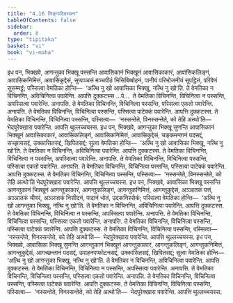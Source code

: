 ```yaml
---
title: "4.16 लिङ्गादिदस्सन"
tableOfContents: false
sidebar:
  order: 8
type: "tipitaka"
basket: "vi"
book: "vi-maha"
---
```



<DynamicBreadcrumb />

<Division number="229" book="vi-maha">

<Paragraph number="1053" book="vi-maha">
इध पन, भिक्खवे, आगन्तुका भिक्खू पस्सन्ति आवासिकानं भिक्खूनं आवासिकाकारं, आवासिकलिङ्गं, आवासिकनिमित्तं, आवासिकुद्देसं, सुप्पञ्ञत्तं मञ्चपीठं भिसिबिब्बोहनं, पानीयं परिभोजनीयं सूपट्ठितं, परिवेणं सुसम्मट्ठं; पस्सित्वा वेमतिका होन्ति—  ‘अत्थि नु खो आवासिका भिक्खू, नत्थि नु खो’ति. ते वेमतिका न विचिनन्ति, अविचिनित्वा पवारेन्ति. आपत्ति दुक्कटस्स …पे…  ते वेमतिका विचिनन्ति, विचिनित्वा न पस्सन्ति, अपस्सित्वा पवारेन्ति. अनापत्ति. ते वेमतिका विचिनन्ति, विचिनित्वा पस्सन्ति, पस्सित्वा एकतो पवारेन्ति. अनापत्ति. ते वेमतिका विचिनन्ति, विचिनित्वा पस्सन्ति, पस्सित्वा पाटेक्कं पवारेन्ति. आपत्ति दुक्कटस्स. ते वेमतिका विचिनन्ति, विचिनित्वा पस्सन्ति, पस्सित्वा—  ‘नस्सन्तेते, विनस्सन्तेते, को तेहि अत्थो’ति—  भेदपुरेक्खारा पवारेन्ति. आपत्ति थुल्लच्चयस्स.
</Paragraph>

<Paragraph number="1054" book="vi-maha">
इध पन, भिक्खवे, आगन्तुका भिक्खू सुणन्ति आवासिकानं भिक्खूनं आवासिकाकारं, आवासिकलिङ्गं, आवासिकनिमित्तं, आवासिकुद्देसं, चङ्कमन्तानं पदसद्दं, सज्झायसद्दं, उक्कासितसद्दं, खिपितसद्दं; सुत्वा वेमतिका होन्ति—  ‘अत्थि नु खो आवासिका भिक्खू, नत्थि नु खो’ति. ते वेमतिका न विचिनन्ति, अविचिनित्वा पवारेन्ति. आपत्ति दुक्कटस्स. ते वेमतिका विचिनन्ति, विचिनित्वा न पस्सन्ति, अपस्सित्वा पवारेन्ति. अनापत्ति. ते वेमतिका विचिनन्ति, विचिनित्वा पस्सन्ति, पस्सित्वा एकतो पवारेन्ति. अनापत्ति. ते वेमतिका विचिनन्ति, विचिनित्वा पस्सन्ति, पस्सित्वा पाटेक्कं पवारेन्ति. आपत्ति दुक्कटस्स. ते वेमतिका विचिनन्ति, विचिनित्वा पस्सन्ति, पस्सित्वा—  ‘नस्सन्तेते, विनस्सन्तेते, को तेहि अत्थो’ति भेदपुरेक्खारा पवारेन्ति. आपत्ति थुल्लच्चयस्स.
</Paragraph>

<Paragraph number="1055" book="vi-maha">
इध पन, भिक्खवे, आवासिका भिक्खू पस्सन्ति आगन्तुकानं भिक्खूनं आगन्तुकाकारं, आगन्तुकलिङ्गं, आगन्तुकनिमित्तं, आगन्तुकुद्देसं, अञ्ञातकं पत्तं, अञ्ञातकं चीवरं, अञ्ञातकं निसीदनं, पादानं धोतं, उदकनिस्सेकं; पस्सित्वा वेमतिका होन्ति—  ‘अत्थि नु खो आगन्तुका भिक्खू, नत्थि नु खो’ति. ते वेमतिका न विचिनन्ति, अविचिनित्वा पवारेन्ति. आपत्ति दुक्कटस्स. ते वेमतिका विचिनन्ति, विचिनित्वा न पस्सन्ति, अपस्सित्वा पवारेन्ति. अनापत्ति. ते वेमतिका विचिनन्ति, विचिनित्वा पस्सन्ति, पस्सित्वा एकतो पवारेन्ति. अनापत्ति. ते वेमतिका विचिनन्ति, विचिनित्वा पस्सन्ति, पस्सित्वा पाटेक्कं पवारेन्ति. आपत्ति दुक्कटस्स. ते वेमतिका विचिनन्ति, विचिनित्वा पस्सन्ति, पस्सित्वा—  ‘नस्सन्तेते, विनस्सन्तेते, को तेहि अत्थो’ति—  भेदपुरेक्खारा पवारेन्ति. आपत्ति थुल्लच्चयस्स.
</Paragraph>

<Paragraph number="1056" book="vi-maha">
इध पन, भिक्खवे, आवासिका भिक्खू सुणन्ति आगन्तुकानं भिक्खूनं आगन्तुकाकारं, आगन्तुकलिङ्गं, आगन्तुकनिमित्तं, आगन्तुकुद्देसं, आगच्छन्तानं पदसद्दं, उपाहनपप्फोटनसद्दं, उक्कासितसद्दं, खिपितसद्दं; सुत्वा वेमतिका होन्ति—  ‘अत्थि नु खो आगन्तुका भिक्खू, नत्थि नु खो’ति. ते वेमतिका न विचिनन्ति, अविचिनित्वा पवारेन्ति. आपत्ति दुक्कटस्स. ते वेमतिका विचिनन्ति, विचिनित्वा न पस्सन्ति, अपस्सित्वा पवारेन्ति. अनापत्ति. ते वेमतिका विचिनन्ति, विचिनित्वा पस्सन्ति, पस्सित्वा एकतो पवारेन्ति. अनापत्ति. ते वेमतिका विचिनन्ति, विचिनित्वा पस्सन्ति, पस्सित्वा पाटेक्कं पवारेन्ति. आपत्ति दुक्कटस्स. ते वेमतिका विचिनन्ति, विचिनित्वा पस्सन्ति, पस्सित्वा—  ‘नस्सन्तेते, विनस्सन्तेते, को तेहि अत्थो’ति—  भेदपुरेक्खारा पवारेन्ति. आपत्ति थुल्लच्चयस्स.
</Paragraph>
</Division>